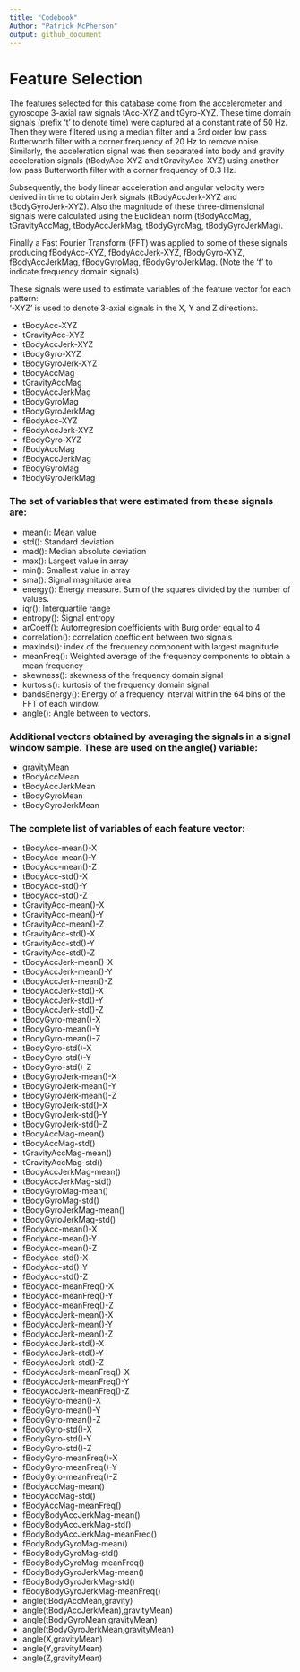 ```yaml
---
title: "Codebook"
Author: "Patrick McPherson"
output: github_document
---
```


Feature Selection 
=================

The features selected for this database come from the accelerometer and gyroscope 3-axial raw signals tAcc-XYZ and tGyro-XYZ. These time domain signals (prefix 't' to denote time) were captured at a constant rate of 50 Hz. Then they were filtered using a median filter and a 3rd order low pass Butterworth filter with a corner frequency of 20 Hz to remove noise. Similarly, the acceleration signal was then separated into body and gravity acceleration signals (tBodyAcc-XYZ and tGravityAcc-XYZ) using another low pass Butterworth filter with a corner frequency of 0.3 Hz. 

Subsequently, the body linear acceleration and angular velocity were derived in time to obtain Jerk signals (tBodyAccJerk-XYZ and tBodyGyroJerk-XYZ). Also the magnitude of these three-dimensional signals were calculated using the Euclidean norm (tBodyAccMag, tGravityAccMag, tBodyAccJerkMag, tBodyGyroMag, tBodyGyroJerkMag). 

Finally a Fast Fourier Transform (FFT) was applied to some of these signals producing fBodyAcc-XYZ, fBodyAccJerk-XYZ, fBodyGyro-XYZ, fBodyAccJerkMag, fBodyGyroMag, fBodyGyroJerkMag. (Note the 'f' to indicate frequency domain signals). 

These signals were used to estimate variables of the feature vector for each pattern:  
'-XYZ' is used to denote 3-axial signals in the X, Y and Z directions.

* tBodyAcc-XYZ  
* tGravityAcc-XYZ  
* tBodyAccJerk-XYZ  
* tBodyGyro-XYZ  
* tBodyGyroJerk-XYZ  
* tBodyAccMag  
* tGravityAccMag  
* tBodyAccJerkMag  
* tBodyGyroMag  
* tBodyGyroJerkMag  
* fBodyAcc-XYZ  
* fBodyAccJerk-XYZ  
* fBodyGyro-XYZ  
* fBodyAccMag  
* fBodyAccJerkMag  
* fBodyGyroMag  
* fBodyGyroJerkMag  

### The set of variables that were estimated from these signals are: 

* mean(): Mean value
* std(): Standard deviation  
* mad(): Median absolute deviation   
* max(): Largest value in array  
* min(): Smallest value in array  
* sma(): Signal magnitude area  
* energy(): Energy measure. Sum of the squares divided by the number of values.   
* iqr(): Interquartile range   
* entropy(): Signal entropy  
* arCoeff(): Autorregresion coefficients with Burg order equal to 4  
* correlation(): correlation coefficient between two signals  
* maxInds(): index of the frequency component with largest magnitude  
* meanFreq(): Weighted average of the frequency components to obtain a mean frequency  
* skewness(): skewness of the frequency domain signal  
* kurtosis(): kurtosis of the frequency domain signal  
* bandsEnergy(): Energy of a frequency interval within the 64 bins of the FFT of each window.  
* angle(): Angle between to vectors.  

### Additional vectors obtained by averaging the signals in a signal window sample. These are used on the angle() variable:  

* gravityMean  
* tBodyAccMean  
* tBodyAccJerkMean  
* tBodyGyroMean  
* tBodyGyroJerkMean  

### The complete list of variables of each feature vector:  
* tBodyAcc-mean()-X  
* tBodyAcc-mean()-Y  
* tBodyAcc-mean()-Z  
* tBodyAcc-std()-X  
* tBodyAcc-std()-Y  
* tBodyAcc-std()-Z  
* tGravityAcc-mean()-X  
* tGravityAcc-mean()-Y  
* tGravityAcc-mean()-Z  
* tGravityAcc-std()-X  
* tGravityAcc-std()-Y  
* tGravityAcc-std()-Z  
* tBodyAccJerk-mean()-X  
* tBodyAccJerk-mean()-Y  
* tBodyAccJerk-mean()-Z  
* tBodyAccJerk-std()-X  
* tBodyAccJerk-std()-Y  
* tBodyAccJerk-std()-Z  
* tBodyGyro-mean()-X  
* tBodyGyro-mean()-Y  
* tBodyGyro-mean()-Z  
* tBodyGyro-std()-X  
* tBodyGyro-std()-Y  
* tBodyGyro-std()-Z  
* tBodyGyroJerk-mean()-X  
* tBodyGyroJerk-mean()-Y  
* tBodyGyroJerk-mean()-Z  
* tBodyGyroJerk-std()-X  
* tBodyGyroJerk-std()-Y  
* tBodyGyroJerk-std()-Z  
* tBodyAccMag-mean()  
* tBodyAccMag-std()  
* tGravityAccMag-mean()  
* tGravityAccMag-std()  
* tBodyAccJerkMag-mean()  
* tBodyAccJerkMag-std()  
* tBodyGyroMag-mean()  
* tBodyGyroMag-std()  
* tBodyGyroJerkMag-mean()  
* tBodyGyroJerkMag-std()  
* fBodyAcc-mean()-X  
* fBodyAcc-mean()-Y  
* fBodyAcc-mean()-Z  
* fBodyAcc-std()-X  
* fBodyAcc-std()-Y  
* fBodyAcc-std()-Z  
* fBodyAcc-meanFreq()-X  
* fBodyAcc-meanFreq()-Y  
* fBodyAcc-meanFreq()-Z  
* fBodyAccJerk-mean()-X  
* fBodyAccJerk-mean()-Y  
* fBodyAccJerk-mean()-Z  
* fBodyAccJerk-std()-X  
* fBodyAccJerk-std()-Y  
* fBodyAccJerk-std()-Z  
* fBodyAccJerk-meanFreq()-X  
* fBodyAccJerk-meanFreq()-Y  
* fBodyAccJerk-meanFreq()-Z  
* fBodyGyro-mean()-X  
* fBodyGyro-mean()-Y  
* fBodyGyro-mean()-Z  
* fBodyGyro-std()-X  
* fBodyGyro-std()-Y  
* fBodyGyro-std()-Z  
* fBodyGyro-meanFreq()-X  
* fBodyGyro-meanFreq()-Y  
* fBodyGyro-meanFreq()-Z  
* fBodyAccMag-mean()  
* fBodyAccMag-std()  
* fBodyAccMag-meanFreq()  
* fBodyBodyAccJerkMag-mean()  
* fBodyBodyAccJerkMag-std()  
* fBodyBodyAccJerkMag-meanFreq()  
* fBodyBodyGyroMag-mean()  
* fBodyBodyGyroMag-std()  
* fBodyBodyGyroMag-meanFreq()  
* fBodyBodyGyroJerkMag-mean()  
* fBodyBodyGyroJerkMag-std()  
* fBodyBodyGyroJerkMag-meanFreq()  
* angle(tBodyAccMean,gravity)  
* angle(tBodyAccJerkMean),gravityMean)  
* angle(tBodyGyroMean,gravityMean)  
* angle(tBodyGyroJerkMean,gravityMean)  
* angle(X,gravityMean)  
* angle(Y,gravityMean)  
* angle(Z,gravityMean)  
